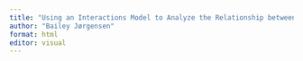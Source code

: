 ```yaml
---
title: "Using an Interactions Model to Analyze the Relationship between Deep Sea Corals, Latitude, and Ocean Depth"
author: "Bailey Jørgensen"
format: html
editor: visual
---
```



